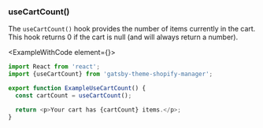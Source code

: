 
### useCartCount()

The `useCartCount()` hook provides the number of items currently in the cart. This hook returns 0 if the cart is null (and will always return a number).

<ExampleWithCode element={<ExampleUseCartCount />}>

```javascript
import React from 'react';
import {useCartCount} from 'gatsby-theme-shopify-manager';

export function ExampleUseCartCount() {
  const cartCount = useCartCount();

  return <p>Your cart has {cartCount} items.</p>;
}
```
</ExampleWithCode>
